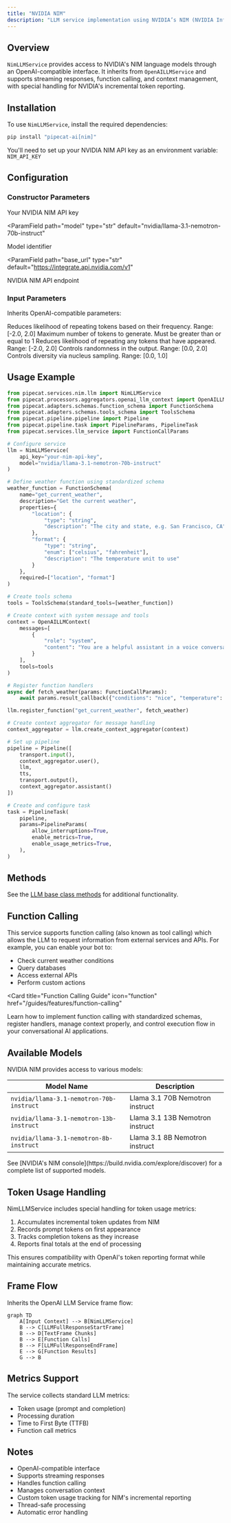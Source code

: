 ```yaml
---
title: "NVIDIA NIM"
description: "LLM service implementation using NVIDIA’s NIM (NVIDIA Inference Microservice) API with OpenAI-compatible interface"
---
```


## Overview

`NimLLMService` provides access to NVIDIA's NIM language models through an OpenAI-compatible interface. It inherits from `OpenAILLMService` and supports streaming responses, function calling, and context management, with special handling for NVIDIA's incremental token reporting.

## Installation

To use `NimLLMService`, install the required dependencies:

```bash
pip install "pipecat-ai[nim]"
```

You'll need to set up your NVIDIA NIM API key as an environment variable: `NIM_API_KEY`

## Configuration

### Constructor Parameters

<ParamField path="api_key" type="str" required>
  Your NVIDIA NIM API key
</ParamField>

<ParamField
  path="model"
  type="str"
  default="nvidia/llama-3.1-nemotron-70b-instruct"
>
  Model identifier
</ParamField>

<ParamField
  path="base_url"
  type="str"
  default="https://integrate.api.nvidia.com/v1"
>
  NVIDIA NIM API endpoint
</ParamField>

### Input Parameters

Inherits OpenAI-compatible parameters:

<ParamField path="frequency_penalty" type="Optional[float]">
  Reduces likelihood of repeating tokens based on their frequency. Range: [-2.0,
  2.0]
</ParamField>

<ParamField path="max_tokens" type="Optional[int]">
  Maximum number of tokens to generate. Must be greater than or equal to 1
</ParamField>

<ParamField path="presence_penalty" type="Optional[float]">
  Reduces likelihood of repeating any tokens that have appeared. Range: [-2.0,
  2.0]
</ParamField>

<ParamField path="temperature" type="Optional[float]">
  Controls randomness in the output. Range: [0.0, 2.0]
</ParamField>

<ParamField path="top_p" type="Optional[float]">
  Controls diversity via nucleus sampling. Range: [0.0, 1.0]
</ParamField>

## Usage Example

```python
from pipecat.services.nim.llm import NimLLMService
from pipecat.processors.aggregators.openai_llm_context import OpenAILLMContext
from pipecat.adapters.schemas.function_schema import FunctionSchema
from pipecat.adapters.schemas.tools_schema import ToolsSchema
from pipecat.pipeline.pipeline import Pipeline
from pipecat.pipeline.task import PipelineParams, PipelineTask
from pipecat.services.llm_service import FunctionCallParams

# Configure service
llm = NimLLMService(
    api_key="your-nim-api-key",
    model="nvidia/llama-3.1-nemotron-70b-instruct"
)

# Define weather function using standardized schema
weather_function = FunctionSchema(
    name="get_current_weather",
    description="Get the current weather",
    properties={
        "location": {
            "type": "string",
            "description": "The city and state, e.g. San Francisco, CA"
        },
        "format": {
            "type": "string",
            "enum": ["celsius", "fahrenheit"],
            "description": "The temperature unit to use"
        }
    },
    required=["location", "format"]
)

# Create tools schema
tools = ToolsSchema(standard_tools=[weather_function])

# Create context with system message and tools
context = OpenAILLMContext(
    messages=[
        {
            "role": "system",
            "content": "You are a helpful assistant in a voice conversation. Keep responses concise."
        }
    ],
    tools=tools
)

# Register function handlers
async def fetch_weather(params: FunctionCallParams):
    await params.result_callback({"conditions": "nice", "temperature": "75"})

llm.register_function("get_current_weather", fetch_weather)

# Create context aggregator for message handling
context_aggregator = llm.create_context_aggregator(context)

# Set up pipeline
pipeline = Pipeline([
    transport.input(),
    context_aggregator.user(),
    llm,
    tts,
    transport.output(),
    context_aggregator.assistant()
])

# Create and configure task
task = PipelineTask(
    pipeline,
    params=PipelineParams(
        allow_interruptions=True,
        enable_metrics=True,
        enable_usage_metrics=True,
    ),
)
```

## Methods

See the [LLM base class methods](/server/base-classes/llm#methods) for additional functionality.

## Function Calling

This service supports function calling (also known as tool calling) which allows the LLM to request information from external services and APIs. For example, you can enable your bot to:

- Check current weather conditions
- Query databases
- Access external APIs
- Perform custom actions

<Card
  title="Function Calling Guide"
  icon="function"
  href="/guides/features/function-calling"
>
  Learn how to implement function calling with standardized schemas, register
  handlers, manage context properly, and control execution flow in your
  conversational AI applications.
</Card>

## Available Models

NVIDIA NIM provides access to various models:

| Model Name                               | Description                     |
| ---------------------------------------- | ------------------------------- |
| `nvidia/llama-3.1-nemotron-70b-instruct` | Llama 3.1 70B Nemotron instruct |
| `nvidia/llama-3.1-nemotron-13b-instruct` | Llama 3.1 13B Nemotron instruct |
| `nvidia/llama-3.1-nemotron-8b-instruct`  | Llama 3.1 8B Nemotron instruct  |

<Note>
  See [NVIDIA's NIM console](https://build.nvidia.com/explore/discover) for a
  complete list of supported models.
</Note>

## Token Usage Handling

NimLLMService includes special handling for token usage metrics:

1. Accumulates incremental token updates from NIM
2. Records prompt tokens on first appearance
3. Tracks completion tokens as they increase
4. Reports final totals at the end of processing

This ensures compatibility with OpenAI's token reporting format while maintaining accurate metrics.

## Frame Flow

Inherits the OpenAI LLM Service frame flow:

```mermaid
graph TD
    A[Input Context] --> B[NimLLMService]
    B --> C[LLMFullResponseStartFrame]
    B --> D[TextFrame Chunks]
    B --> E[Function Calls]
    B --> F[LLMFullResponseEndFrame]
    E --> G[Function Results]
    G --> B
```

## Metrics Support

The service collects standard LLM metrics:

- Token usage (prompt and completion)
- Processing duration
- Time to First Byte (TTFB)
- Function call metrics

## Notes

- OpenAI-compatible interface
- Supports streaming responses
- Handles function calling
- Manages conversation context
- Custom token usage tracking for NIM's incremental reporting
- Thread-safe processing
- Automatic error handling
